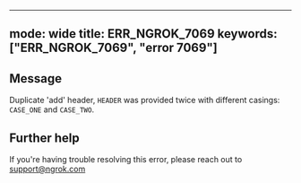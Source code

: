 
---
mode: wide
title: ERR_NGROK_7069
keywords: ["ERR_NGROK_7069", "error 7069"]
---

## Message
Duplicate 'add' header, `HEADER` was provided twice with different casings: `CASE_ONE` and `CASE_TWO`.




## Further help
If you're having trouble resolving this error, please reach out to [support@ngrok.com](mailto:support@ngrok.com?subject=Help%20with%20ERR_NGROK_7069)


